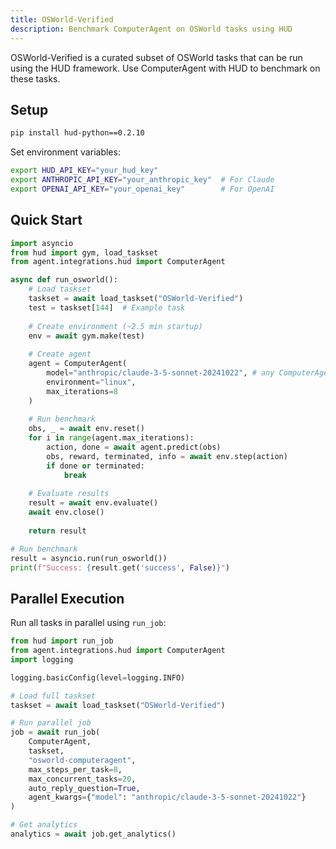 ```yaml
---
title: OSWorld-Verified
description: Benchmark ComputerAgent on OSWorld tasks using HUD
---
```


OSWorld-Verified is a curated subset of OSWorld tasks that can be run using the HUD framework. Use ComputerAgent with HUD to benchmark on these tasks.

## Setup

```bash
pip install hud-python==0.2.10
```

Set environment variables:
```bash
export HUD_API_KEY="your_hud_key"
export ANTHROPIC_API_KEY="your_anthropic_key"  # For Claude
export OPENAI_API_KEY="your_openai_key"        # For OpenAI
```

## Quick Start

```python
import asyncio
from hud import gym, load_taskset
from agent.integrations.hud import ComputerAgent

async def run_osworld():
    # Load taskset
    taskset = await load_taskset("OSWorld-Verified")
    test = taskset[144]  # Example task
    
    # Create environment (~2.5 min startup)
    env = await gym.make(test)
    
    # Create agent
    agent = ComputerAgent(
        model="anthropic/claude-3-5-sonnet-20241022", # any ComputerAgent model string
        environment="linux",
        max_iterations=8
    )
    
    # Run benchmark
    obs, _ = await env.reset()
    for i in range(agent.max_iterations):
        action, done = await agent.predict(obs)
        obs, reward, terminated, info = await env.step(action)
        if done or terminated:
            break
    
    # Evaluate results
    result = await env.evaluate()
    await env.close()
    
    return result

# Run benchmark
result = asyncio.run(run_osworld())
print(f"Success: {result.get('success', False)}")
```

## Parallel Execution

Run all tasks in parallel using `run_job`:

```python
from hud import run_job
from agent.integrations.hud import ComputerAgent
import logging

logging.basicConfig(level=logging.INFO)

# Load full taskset
taskset = await load_taskset("OSWorld-Verified")

# Run parallel job
job = await run_job(
    ComputerAgent,
    taskset,
    "osworld-computeragent",
    max_steps_per_task=8,
    max_concurrent_tasks=20,
    auto_reply_question=True,
    agent_kwargs={"model": "anthropic/claude-3-5-sonnet-20241022"}
)

# Get analytics
analytics = await job.get_analytics()
```
